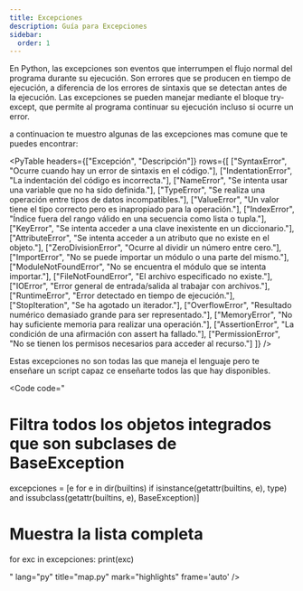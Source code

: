 ```yaml
---
title: Excepciones
description: Guía para Excepciones
sidebar:
  order: 1
---
```



En Python, las excepciones son eventos que interrumpen el flujo normal del programa durante su ejecución. Son errores que se producen en tiempo de ejecución, a diferencia de los errores de sintaxis que se detectan antes de la ejecución. Las excepciones se pueden manejar mediante el bloque try-except, que permite al programa continuar su ejecución incluso si ocurre un error. 

a continuacion te muestro algunas de las excepciones mas comune que te puedes encontrar:

<PyTable 
  headers={["Excepción", "Descripción"]}
  rows={[
    ["SyntaxError", "Ocurre cuando hay un error de sintaxis en el código."],
    ["IndentationError", "La indentación del código es incorrecta."],
    ["NameError", "Se intenta usar una variable que no ha sido definida."],
    ["TypeError", "Se realiza una operación entre tipos de datos incompatibles."],
    ["ValueError", "Un valor tiene el tipo correcto pero es inapropiado para la operación."],
    ["IndexError", "Índice fuera del rango válido en una secuencia como lista o tupla."],
    ["KeyError", "Se intenta acceder a una clave inexistente en un diccionario."],
    ["AttributeError", "Se intenta acceder a un atributo que no existe en el objeto."],
    ["ZeroDivisionError", "Ocurre al dividir un número entre cero."],
    ["ImportError", "No se puede importar un módulo o una parte del mismo."],
    ["ModuleNotFoundError", "No se encuentra el módulo que se intenta importar."],
    ["FileNotFoundError", "El archivo especificado no existe."],
    ["IOError", "Error general de entrada/salida al trabajar con archivos."],
    ["RuntimeError", "Error detectado en tiempo de ejecución."],
    ["StopIteration", "Se ha agotado un iterador."],
    ["OverflowError", "Resultado numérico demasiado grande para ser representado."],
    ["MemoryError", "No hay suficiente memoria para realizar una operación."],
    ["AssertionError", "La condición de una afirmación con assert ha fallado."],
    ["PermissionError", "No se tienen los permisos necesarios para acceder al recurso."]
  ]}
/>

Estas excepciones no son todas las que maneja el lenguaje pero te enseñare  un script capaz ce enseñarte todos las que hay disponibles.


<Code 
code="


# Filtra todos los objetos integrados que son subclases de BaseException
excepciones = [e for e in dir(builtins) if isinstance(getattr(builtins, e), type) and issubclass(getattr(builtins, e), BaseException)]

# Muestra la lista completa
for exc in excepciones:
    print(exc)

"
lang="py" 
title="map.py" 
mark="highlights"
frame='auto' />

